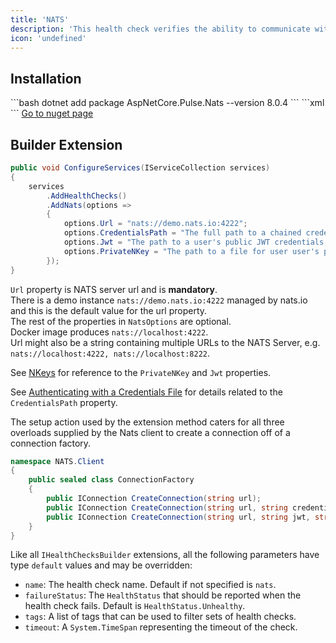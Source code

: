 ```yaml
---
title: 'NATS'
description: 'This health check verifies the ability to communicate with a [NATS server](https://nats.io/about/). It relies on `NATS.Client` package. Latest tag for the [official dockerhub image](https://hub.docker.com/_/nats/) is `2.6.6`.'
icon: 'undefined'
---
```


## Installation

<Tabs>
  <Tab title=".NET CLI">
    ```bash
    dotnet add package AspNetCore.Pulse.Nats --version 8.0.4
    ```
  </Tab>
  <Tab title="Package Reference">
    ```xml
    <PackageReference Include="AspNetCore.Pulse.Nats" Version="8.0.4" />
    ```
  </Tab>
  <Tab title="Nuget">
    <a href="https://www.nuget.org/packages/AspNetCore.Pulse.Nats/" target="_blank">Go to nuget page</a>
  </Tab>
</Tabs>


## Builder Extension

```csharp
public void ConfigureServices(IServiceCollection services)
{
    services
        .AddHealthChecks()
        .AddNats(options =>
        {
            options.Url = "nats://demo.nats.io:4222";
            options.CredentialsPath = "The full path to a chained credentials file.";
            options.Jwt = "The path to a user's public JWT credentials.";
            options.PrivateNKey = "The path to a file for user user's private Nkey seed.";
        });
}
```

`Url` property is NATS server url and is **mandatory**. \
There is a demo instance `nats://demo.nats.io:4222` managed by nats.io and this is the default value for the url property. \
The rest of the properties in `NatsOptions` are optional. \
Docker image produces `nats://localhost:4222`. \
Url might also be a string containing multiple URLs to the NATS Server, e.g. `nats://localhost:4222, nats://localhost:8222`.

See [NKeys](https://docs.nats.io/running-a-nats-service/configuration/securing_nats/auth_intro/nkey_auth) for reference to the `PrivateNKey` and `Jwt` properties.

See [Authenticating with a Credentials File](https://docs.nats.io/using-nats/developer/connecting/creds) for details related to the `CredentialsPath` property.

The setup action used by the extension method caters for all three overloads supplied by the Nats client to create a connection off of a connection factory.

```csharp
namespace NATS.Client
{
    public sealed class ConnectionFactory
    {
        public IConnection CreateConnection(string url);
        public IConnection CreateConnection(string url, string credentialsPath);
        public IConnection CreateConnection(string url, string jwt, string privateNkey);
    }
}
```

Like all `IHealthChecksBuilder` extensions, all the following parameters have type `default` values and may be overridden:

* `name`: The health check name. Default if not specified is `nats`.
* `failureStatus`: The `HealthStatus` that should be reported when the health check fails. Default is `HealthStatus.Unhealthy`.
* `tags`: A list of tags that can be used to filter sets of health checks.
* `timeout`: A `System.TimeSpan` representing the timeout of the check.

